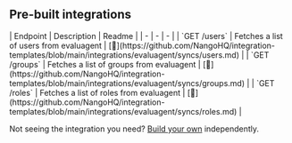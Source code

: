 
## Pre-built integrations

<AccordionGroup>


<Accordion title="Others">
| Endpoint | Description | Readme |
| - | - | - |
| `GET /users` | Fetches a list of users from evaluagent | [🔗](https://github.com/NangoHQ/integration-templates/blob/main/integrations/evaluagent/syncs/users.md) |
| `GET /groups` | Fetches a list of groups from evaluagent | [🔗](https://github.com/NangoHQ/integration-templates/blob/main/integrations/evaluagent/syncs/groups.md) |
| `GET /roles` | Fetches a list of roles from evaluagent | [🔗](https://github.com/NangoHQ/integration-templates/blob/main/integrations/evaluagent/syncs/roles.md) |
</Accordion>

</AccordionGroup>

<Tip>Not seeing the integration you need? [Build your own](https://docs.nango.dev/guides/platform/functions) independently.</Tip>
